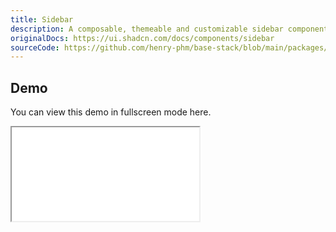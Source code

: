 ```yaml
---
title: Sidebar
description: A composable, themeable and customizable sidebar component.
originalDocs: https://ui.shadcn.com/docs/components/sidebar
sourceCode: https://github.com/henry-phm/base-stack/blob/main/packages/ui/src/components/Sidebar.tsx
---
```


## Demo

You can view this demo in fullscreen mode <Link href="/layout-preview/dashboard/history" target="_blank">here</Link>.

<div className="grid mt-4">
    <div className="overflow-hidden border rounded-xl shadow-lg">
        <iframe
            src="/layout-preview/dashboard/history"
            style={{ width: '1000px', height: '600px' }}
            title="Sidebar Demo"
        />
    </div>
</div>

---

## Usage

This is the sidebar component from `shadcn`, with some adjustments to make it easier to use:

- Added the `SidebarNavigationMenu` component
- Modified so that icons are clickable when the sidebar is collapsed
- The <Link href="https://github.com/henry-phm/base-stack/blob/main/apps/next/src/shared/layouts/DashboardLayout.tsx" target="_blank">`DashboardLayout`</Link> is pre-configured in each app, so you can use it out of the box.

<MdxTip>
    When you set up the project, a **sidebar layout** is already configured for each app in
    `shared/layouts/DashboardLayout.tsx`. This file handles active link highlighting separately for each routing
    library. See the following examples for how to use it with both routing libraries.
</MdxTip>

### `Next.js`

In Next.js, you can use cookies to persist the sidebar's collapsed state.

```tsx
// layout.tsx
import { DashboardLayout } from '@/shared/layouts/DashboardLayout'
import { cookies } from 'next/headers'

interface LayoutProps {
    children: React.ReactNode
}

export default async function Layout({ children }: LayoutProps) {
    const cookieStore = await cookies()
    const defaultOpen = cookieStore.get('sidebar_state')?.value !== 'false'

    return <DashboardLayout defaultOpen={defaultOpen}>{children}</DashboardLayout>
}
```

### `Tanstack Router`

```tsx
// route.tsx
import { DashboardLayout } from '@/shared/layouts/DashboardLayout'
import { createFileRoute, Outlet } from '@tanstack/react-router'

export const Route = createFileRoute('/dashboard')({
    component: RouteComponent,
})

function RouteComponent() {
    return (
        <DashboardLayout>
            <Outlet />
        </DashboardLayout>
    )
}
```

